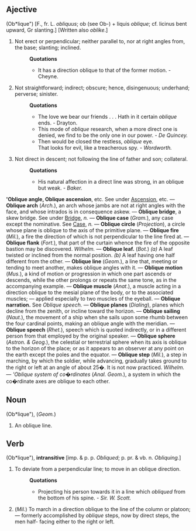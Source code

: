 ==Ajective==
(Ob*lique") [F., fr. L. ''obliquus''; ob (see Ob-) + liquis ''oblique''; cf. licinus bent upward, Gr slanting.] [Written also ''oblike''.]
#Not erect or perpendicular; neither parallel to, nor at right angles from, the base; slanting; inclined.
#:'''Quotations'''
#:*It has a direction oblique to that of the former motion. - Cheyne.
#Not straightforward; indirect; obscure; hence, disingenuous; underhand; perverse; sinister.
#:'''Quotations'''
#:*The love we bear our friends . . . Hath in it certain ''oblique'' ends. - Drayton.
#:*This mode of ''oblique'' research, when a more direct one is denied, we find to be the only one in our power. - ''De Quincey.''
#:*Then would be closed the restless, ''oblique'' eye. <br /> That looks for evil, like a treacherous spy. - ''Wordworth.''
#Not direct in descent; not following the line of father and son; collateral.
#:'''Quotations'''
#:*His natural affection in a direct line was strong, in an oblique but weak. - ''Baker.''

''''Oblique angle, Oblique ascension''', etc. See under [[Ascension]], etc. — '''Oblique arch''' (''Arch.''), an arch whose jambs are not at right angles with the face, and whose intrados is in consequence askew. — '''Oblique bridge''', a skew bridge. See under [[Bridge]], ''n.'' — '''Oblique case''' (''Gram.''), any case except the nominative. See [[Case]], ''n.'' — '''Oblique circle''' (''Projection''), a circle whose plane is oblique to the axis of the primitive plane. — '''Oblique fire''' (''Mil.''), a fire the direction of which is not perpendicular to the line fired at. — '''Oblique flank''' (''Fort.''), that part of the curtain whence the fire of the opposite bastion may be discovered. ''Wilhelm.'' — '''Oblique leaf.''' (''Bot.'') ''(a)'' A leaf twisted or inclined from the normal position. ''(b)'' A leaf having one half different from the other. — '''Oblique line''' (''Geom.''), a line that, meeting or tending to meet another, makes oblique angles with it. — '''Oblique motion''' (''Mus.''), a kind of motion or progression in which one part ascends or descends, while the other prolongs or repeats the same tone, as in the accompanying example. — '''Oblique muscle''' (''Anat.''), a muscle acting in a direction oblique to the mesial plane of the body, or to the associated muscles; — applied especially to two muscles of the eyeball. — '''Oblique narration.''' See ''Oblique speech.'' — '''Oblique planes''' (''Dialing''), planes which decline from the zenith, or incline toward the horizon. — '''Oblique sailing''' (''Naut.''), the movement of a ship when she sails upon some rhumb between the four cardinal points, making an oblique angle with the meridian. — '''Oblique speech''' (''Rhet.''), speech which is quoted indirectly, or in a different person from that employed by the original speaker. — '''Oblique sphere''' (''Astron. & Geog.''), the celestial or terrestrial sphere when its axis is oblique to the horizon of the place; or as it appears to an observer at any point on the earth except the poles and the equator. — '''Oblique step''' (''Mil.''), a step in marching, by which the soldier, while advancing, gradually takes ground to the right or left at an angle of about 25�. It is not now practiced. ''Wilhelm.'' — '''Oblique system of co�rdinates'' (''Anal. Geom.''), a system in which the co�rdinate axes are oblique to each other.

==Noun==
(Ob*lique"), (''Geom.'') 
#An oblique line.

==Verb==
(Ob*lique"), '''intransitive''' [imp. & p. p. ''Obliqued''; p. pr. & vb. n. ''Obliquing.'']
#To deviate from a perpendicular line; to move in an oblique direction.
#:'''Quotations'''
#:*Projecting his person towards it in a line which ''obliqued'' from the bottom of his spine. - ''Sir. W. Scott.''
#(''Mil.'') To march in a direction oblique to the line of the column or platoon; — formerly accomplished by ''oblique'' steps, now by direct steps, the men half- facing either to the right or left.